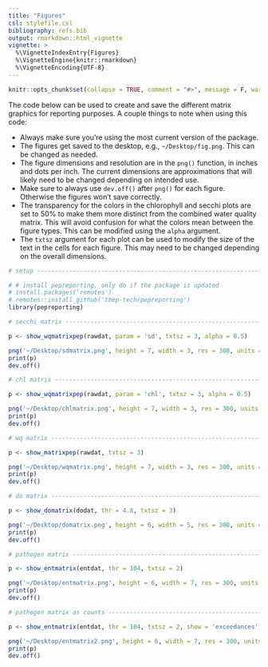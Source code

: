 ```yaml
---
title: "Figures"
csl: stylefile.csl
bibliography: refs.bib
output: rmarkdown::html_vignette
vignette: >
  %\VignetteIndexEntry{Figures}
  %\VignetteEngine{knitr::rmarkdown}
  %\VignetteEncoding{UTF-8}
---
```


```r
knitr::opts_chunk$set(collapse = TRUE, comment = "#>", message = F, warning = F, fig.align = 'center')
```

The code below can be used to create and save the different matrix graphics for reporting purposes.  A couple things to note when using this code: 

* Always make sure you're using the most current version of the package.
* The figures get saved to the desktop, e.g., `~/Desktop/fig.png`.  This can be changed as needed.
* The figure dimensions and resolution are in the `png()` function, in inches and dots per inch. The current dimensions are approximations that will likely need to be changed depending on intended use. 
* Make sure to always use `dev.off()` after `png()` for each figure.  Otherwise the figures won't save correctly.
* The transparency for the colors in the chlorophyll and secchi plots are set to 50% to make them more distinct from the combined water quality matrix.  This will avoid confusion for what the colors mean between the figure types. This can be modified using the `alpha` argument.
* The `txtsz` argument for each plot can be used to modify the size of the text in the cells for each figure.  This may need to be changed depending on the overall dimensions.

```r
# setup -------------------------------------------------------------------

# # install pepreporting, only do if the package is updated
# install.packages('remotes')
# remotes::install_github('tbep-tech/pepreporting')
library(pepreporting)

# secchi matrix -----------------------------------------------------------

p <- show_wqmatrixpep(rawdat, param = 'sd', txtsz = 3, alpha = 0.5) 

png('~/Desktop/sdmatrix.png', height = 7, width = 3, res = 300, units = 'in')
print(p)
dev.off()

# chl matrix --------------------------------------------------------------

p <- show_wqmatrixpep(rawdat, param = 'chl', txtsz = 3, alpha = 0.5) 

png('~/Desktop/chlmatrix.png', height = 7, width = 3, res = 300, units = 'in')
print(p)
dev.off()

# wq matrix ---------------------------------------------------------------

p <- show_matrixpep(rawdat, txtsz = 3) 

png('~/Desktop/wqmatrix.png', height = 7, width = 3, res = 300, units = 'in')
print(p)
dev.off()

# do matrix ---------------------------------------------------------------

p <- show_domatrix(dodat, thr = 4.8, txtsz = 3) 

png('~/Desktop/domatrix.png', height = 6, width = 5, res = 300, units = 'in')
print(p)
dev.off()

# pathogen matrix ---------------------------------------------------------

p <- show_entmatrix(entdat, thr = 104, txtsz = 2) 

png('~/Desktop/entmatrix.png', height = 6, width = 7, res = 300, units = 'in')
print(p)
dev.off()

# pathogen matrix as counts -----------------------------------------------

p <- show_entmatrix(entdat, thr = 104, txtsz = 2, show = 'exceedances') 

png('~/Desktop/entmatrix2.png', height = 6, width = 7, res = 300, units = 'in')
print(p)
dev.off()
```

